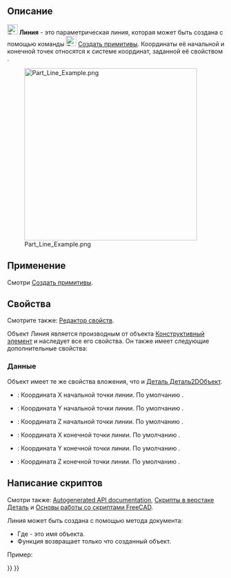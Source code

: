 <languages/>

{{Docnav/ru
|[[Part_Point/ru|Точка]]
|[[Part_RegularPolygon/ru|Правильный Многоугольник]]
|[[Part_Workbench/ru|Деталь]]
|IconL=Part_Point.svg
|IconR=Part_RegularPolygon.svg
|IconC=Workbench_Part.svg
}}

{{GuiCommand/ru
|Name=Part Line
|Name/ru=Линия
|MenuLocation=Деталь → [[Part_Primitives/ru|Создать примитивы]] → Линия
|Workbenches=[[Part_Workbench/ru|Деталь]], [[OpenSCAD_Workbench/ru|OpenSCAD]]
|SeeAlso=[[Part_Primitives/ru|Создать примитивы]]
}}

<span id="Description"></span>
== Описание ==

[[Image:Part_Line.svg|24px]] '''Линия''' - это параметрическая линия, которая может быть создана с помощью команды [[Image:Part_Primitives.svg|24px]] [[Part_Primitives/ru|Создать примитивы]]. Координаты её начальной и конечной точек относятся к системе координат, заданной её свойством {{PropertyData|Размещение}}.

[[Image:Part_Line_Example.png|400px]]

<span id="Usage"></span>
== Применение ==

Смотри [[Part_Primitives#Usage/ru|Создать примитивы]].

<span id="Properties"></span>
== Свойства ==

Смотрите также: [[property_editor/ru|Редактор свойств]].

Объект Линия является производным от объекта [[Part_Feature/ru|Конструктивный элемент]] и наследует все его свойства. Он также имеет следующие дополнительные свойства:

<span id="Data"></span>
=== Данные ===

{{TitleProperty|Вложение}}

Объект имеет те же свойства вложения, что и [[Part_Part2DObject#Data/ru|Деталь Деталь2DОбъект]].

{{TitleProperty|Вершина 1 - Начало}}

* {{PropertyData|X1|Расстояние}}: Координата X начальной точки линии. По умолчанию {{Value|0мм}}.
* {{PropertyData|Y1|Расстояние}}: Координата Y начальной точки линии. По умолчанию {{Value|0мм}}.
* {{PropertyData|Z1|Расстояние}}: Координата Z начальной точки линии. По умолчанию {{Value|0мм}}.

{{TitleProperty|Вершина 2 - Конец}}

* {{PropertyData|X2|Расстояние}}: Координата X конечной точки линии. По умолчанию {{Value|10мм}}.
* {{PropertyData|Y2|Расстояние}}: Координата Y конечной точки линии. По умолчанию {{Value|10мм}}.
* {{PropertyData|Z2|Расстояние}}: Координата Z конечной точки линии. По умолчанию {{Value|10мм}}.

<span id="Scripting"></span>
== Написание скриптов ==

Смотри также: [https://freecad.github.io/SourceDoc/ Autogenerated API documentation], [[Part_scripting/ru|Скрипты в верстаке Деталь]] и [[FreeCAD_Scripting_Basics/ru|Основы работы со скриптами FreeCAD]].

Линия может быть создана с помощью метода {{Incode|addObject()}} документа:

{{Code|code=
line = FreeCAD.ActiveDocument.addObject("Part::Line", "myLine")
}}

* Где{{Incode|"myLine"}} - это имя объекта.
* Функция возвращает только что созданный объект.

Пример:

{{Code|code=
import FreeCAD as App

doc = App.activeDocument()

line = doc.addObject("Part::Line", "myLine")
line.X1 = 1
line.Y1 = 3
line.Z1 = 6
line.X2 = 2
line.Y2 = 3
line.Z2 = 9

doc.recompute()
}}


{{Docnav/ru
|[[Part_Point/ru|Точка(Вершина)]]
|[[Part_RegularPolygon/ru|Правильный Многоугольник]]
|[[Part_Workbench/ru|Деталь]]
|IconL=Part_Point.svg
|IconR=Part_RegularPolygon.svg
|IconC=Workbench_Part.svg
}}

{{Part_Tools_navi{{#translation:}}}}
{{Userdocnavi{{#translation:}}}}